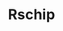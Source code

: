 ---
slug: rschip
link: /projects/rschip/
category: 'projects'
title: Rschip
publicData: Sep 11th 2020
pagesCount: 9
pages: 
        - page:
            - image: ../../assets/images/projects/project-0-openfactoring/1.jpg
            - title: Главная,
        - page:
            - image: ../../assets/images/projects/project-0-openfactoring/1.jpg
            - title: Страница товара RS,
        - page:
            - image: ../../assets/images/projects/project-0-openfactoring/1.jpg
            - title: Страница товара Chip,
        - page:
            - image: ../../assets/images/projects/project-0-openfactoring/1.jpg
            - title: Страница товара RS GTR,
        - page:
            - image: ../../assets/images/projects/project-0-openfactoring/1.jpg
            - title: Страница Магазина,
        - page:
            - image: ../../assets/images/projects/project-0-openfactoring/1.jpg
            - title: Страница Корзины,
        - page:
            - image: ../../assets/images/projects/project-0-openfactoring/1.jpg
            - title: Страница Оформления,
        - page:
            - image: ../../assets/images/projects/project-0-openfactoring/1.jpg
            - title: Страница FAQ,
        - page:
            - image: ../../assets/images/projects/project-0-openfactoring/1.jpg
            - title: Страница Контакты
sortIdx: 10
---